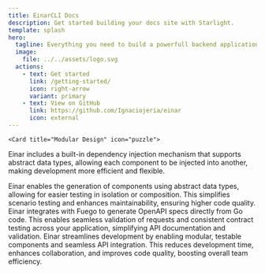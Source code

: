```yaml
---
title: EinarCLI Docs
description: Get started building your docs site with Starlight.
template: splash
hero:
  tagline: Everything you need to build a powerfull backend applications. Fast, accessible, and easy-to-use.
  image:
    file: ../../assets/logo.svg
  actions:
    - text: Get started
      link: /getting-started/
      icon: right-arrow
      variant: primary
    - text: View on GitHub
      link: https://github.com/Ignaciojeria/einar
      icon: external
---
```



<CardGrid stagger>

	<Card title="Modular Design" icon="puzzle">
  Einar includes a built-in dependency injection mechanism that supports abstract data types, allowing each component to be injected into another, making development more efficient and flexible.	
  </Card>

  <Card title="Enhance Your Code Testability" icon="open-book">
    Einar enables the generation of components using abstract data types, allowing for easier testing in isolation or composition. This simplifies scenario testing and enhances maintainability, ensuring higher code quality.
  </Card>
  

<Card title="OpenAPI Spec Support" icon="document">
Einar integrates with Fuego to generate OpenAPI specs directly from Go code. This enables seamless validation of requests and consistent contract testing across your application, simplifying API documentation and validation. 
</Card>


<Card title="Boost Your Team Performance" icon="rocket">
  Einar streamlines development by enabling modular, testable components and seamless API integration. This reduces development time, enhances collaboration, and improves code quality, boosting overall team efficiency.
</Card>


</CardGrid>


<ChatBubble />
